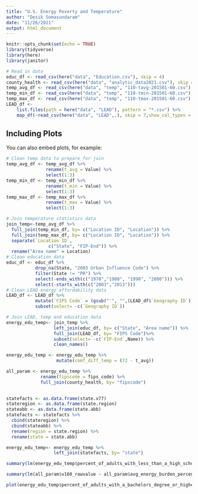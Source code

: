 ```yaml
---
title: "U.S. Energy Poverty and Temperature"
author: "Desik Somasundaram"
date: "11/26/2021"
output: html_document
---
```


```r
knitr::opts_chunk$set(echo = TRUE)
library(tidyverse)
library(here)
library(janitor)
```


```r
# Read in data
educ_df <- read_csv(here("data", "Education.csv"), skip = 4)
county_health <- read_csv(here("data", "analytic_data2021.csv"), skip = 1)
temp_avg_df <- read_csv(here("data", "temp", "110-tavg-201501-60.csv"), skip = 3,)
temp_min_df <- read_csv(here("data", "temp", "110-tmin-201501-60.csv"), skip = 3,show_col_types = FALSE)
temp_max_df <- read_csv(here("data", "temp", "110-tmax-201501-60.csv"), skip = 3,show_col_types = FALSE)
LEAD_df <-
    list.files(path = here("data", "LEAD"), pattern = "*.csv") %>% 
    map_df(~read_csv(here("data", "LEAD",.), skip = 7,show_col_types = FALSE))
```

## Including Plots

You can also embed plots, for example:

```r
# Clean temp data to prepare for join
temp_avg_df <- temp_avg_df %>%
               rename(t_avg = Value) %>% 
               select(1:3)
temp_min_df <- temp_min_df %>%
               rename(t_min = Value) %>% 
               select(1:3)
temp_max_df <- temp_max_df %>%
               rename(t_max = Value) %>% 
               select(1:3)
```


```r
# Join temperature statistics data
join_temp<-temp_avg_df %>% 
  full_join(temp_min_df, by= c("Location ID", "Location")) %>%       
  full_join(temp_max_df, by= c("Location ID", "Location")) %>% 
  separate(`Location ID`, 
                c("State", "FIP-End")) %>% 
  rename("Area name" = Location)
# Clean education data
educ_df <- educ_df %>% 
           drop_na(State, "2003 Urban Influence Code") %>% 
           filter(State != "PR") %>% 
           select(-ends_with(c("1970","1980", "1990", "2000"))) %>% 
           select(-starts_with(c("2003","2013")))
# Clean LEAD energy affordability data
LEAD_df <- LEAD_df %>% 
           mutate(`FIPS Code` = (gsub("'", "",(LEAD_df$`Geography ID`)))) %>% 
           subset(select= -c(`Geography ID`))
```

```r
# Join LEAD, temp and education data
energy_edu_temp<- join_temp %>% 
                  left_join(educ_df, by= c("State", "Area name")) %>% 
                  full_join(LEAD_df, by= "FIPS Code")%>% 
                  subset(select= -c(`FIP-End`,Name)) %>% 
                  clean_names()

energy_edu_temp <- energy_edu_temp %>% 
                   mutate(comf_diff_temp = (72 - t_avg)) 

all_param <- energy_edu_temp %>% 
             rename(fipscode = fips_code) %>% 
             full_join(county_health, by= "fipscode")
  

```

```r
statefacts <- as.data.frame(state.x77)
stateregion <- as.data.frame(state.region)
stateabb <- as.data.frame(state.abb)
statefacts <- statefacts %>% 
  cbind(stateregion) %>% 
  cbind(stateabb) %>% 
  rename(region = state.region) %>% 
  rename(state = state.abb)

energy_edu_temp<- energy_edu_temp %>% 
                  left_join(statefacts, by= "state")

```


```r
summary(lm(energy_edu_temp$percent_of_adults_with_less_than_a_high_school_diploma_2015_19 ~ energy_edu_temp$avg_energy_burden_percent_income + energy_edu_temp$t_avg))
```
```r
summary(lm(all_param$v160_rawvalue ~ all_param$avg_energy_burden_percent_income + all_param$comf_diff_temp))
```

```r
plot(energy_edu_temp$percent_of_adults_with_a_bachelors_degree_or_higher_2015_19 ~ energy_edu_temp$avg_energy_burden_percent_income + energy_edu_temp$t_max, data = energy_edu_temp)

```

